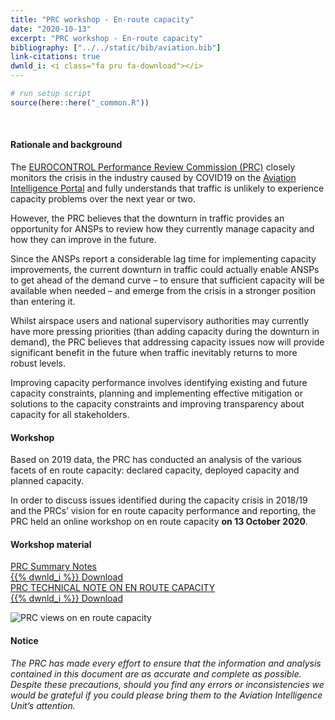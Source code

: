 ```yaml
---
title: "PRC workshop - En-route capacity"
date: "2020-10-13"
excerpt: "PRC workshop - En-route capacity"
bibliography: ["../../static/bib/aviation.bib"]
link-citations: true
dwnld_i: <i class="fa pru fa-download"></i>
---
```

```r
# run setup script
source(here::here("_common.R"))
```
<br>
<div class="container">
#### Rationale and background
 The [EUROCONTROL Performance Review Commission (PRC)](/about/prc/) closely monitors the crisis in the industry caused by COVID19 on the [Aviation Intelligence Portal][aiu_port] and fully understands that traffic is unlikely to experience capacity problems over the next year or two. 

However, the PRC believes that the downturn in traffic provides an opportunity for ANSPs to review how they currently manage capacity and how they can improve in the future.

Since the ANSPs report a considerable lag time for implementing capacity improvements, the current downturn in traffic could actually enable ANSPs to get ahead of the demand curve – to ensure that sufficient capacity will be available when needed – and emerge from the crisis in a stronger position than entering it.

Whilst airspace users and national supervisory authorities may currently have more pressing priorities (than adding capacity during the downturn in demand), the PRC believes that addressing capacity issues now will provide significant benefit in the future when traffic inevitably returns to more robust levels.

Improving capacity performance involves identifying existing and future capacity constraints, planning and implementing effective mitigation or solutions to the capacity constraints and improving transparency about capacity for all stakeholders.
</div>


<div class="container">
<div class="row align-items-start">
<div class="col-sm-6">
#### Workshop
Based on 2019 data, the PRC has conducted an analysis of the various facets of en route capacity: declared capacity, deployed capacity and planned capacity. 

In order to discuss issues identified during the capacity crisis in 2018/19 and the PRCs' vision for en route capacity performance and reporting, the PRC held an online workshop on en route capacity **on 13 October 2020**.

#### Workshop material
<div class="container">
<div class="row">
<a href="/library/prc_ws_2020_10_capacity_prc_summary_v1_0.pdf" class="btn btn-info" role="button" target="_blank"> PRC Summary Notes <br> {{% dwnld_i %}} Download </a>  
<a href="/library/prc_technical-note_Enroute Capacity.pdf" class="btn btn-info" role="button" target="_blank"> PRC TECHNICAL NOTE ON EN ROUTE CAPACITY <br> {{% dwnld_i %}} Download </a>
<div class="card border-0">
</div></div></div>
</div>

<div class="col-sm-6">
<div class="row justify-content-center">
<div class="card border-0">
<img class="card-img-top" src="/images/ert_cap_study.jpg" alt="PRC views on en route capacity">
</div></div></div>
</div></div>

<div class="container">
#### Notice
*The PRC has made every effort to ensure that the information and analysis contained in this document are as accurate and 
complete as possible. Despite these precautions, should you find any errors or inconsistencies we would be grateful if you 
could please bring them to the Aviation Intelligence Unit's attention.*

</div>

[aiu_port]: https://ansperformance.eu/ "Aviation Intelligence Portal"